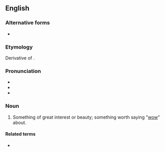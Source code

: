 ==English==

===Alternative forms===
* {{l|en|wowser}}

===Etymology===
Derivative of {{m|en|wow}}.

===Pronunciation===
* {{IPA|en|/ˈwaʊzə(ɹ)/}}
* {{audio|en|En-au-wowzer.ogg|Audio (AU)}}
* {{rhymes|en|aʊzə(ɹ)}}

===Noun===
{{en-noun}}

# {{lb|en|NZ|slang}} Something of great interest or beauty; something worth saying "[[wow]]" about.

====Related terms====
* {{l|en|wowzah}}